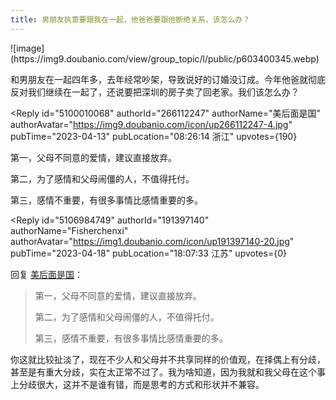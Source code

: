 ```yaml
---
title: 男朋友执意要跟我在一起，他爸爸要跟他断绝关系，该怎么办？
---
```



<Forum groupName="豆瓣劝和小组" groupUrl="https://www.douban.com/group/686171/" archivedAt="2025-05-16T14:36:14.449Z">
  <Post
    id="286627717"
    title="男朋友执意要跟我在一起，他爸爸要跟他断绝关系，该怎么办？"
    url="https://www.douban.com/group/topic/286627717/?_spm_id=MTg1OTk0NjU1"
    pubTime="2023-04-20"
    highlightUserId="191397140"
  >
![image](https://img9.doubanio.com/view/group_topic/l/public/p603400345.webp)

和男朋友在一起四年多，去年经常吵架，导致说好的订婚没订成。今年他爸就彻底反对我们继续在一起了，还说要把深圳的房子卖了回老家。我们该怎么办？

<Reply
  id="5100010068"
  authorId="266112247"
  authorName="美后面是国"
  authorAvatar="https://img9.doubanio.com/icon/up266112247-4.jpg"
  pubTime="2023-04-13"
  pubLocation="08:26:14 浙江"
  upvotes={190}
>
第一，父母不同意的爱情，建议直接放弃。

第二，为了感情和父母闹僵的人，不值得托付。

第三，感情不重要，有很多事情比感情重要的多。
</Reply>

<Reply
  id="5106984749"
  authorId="191397140"
  authorName="Fisherchenxi"
  authorAvatar="https://img1.doubanio.com/icon/up191397140-20.jpg"
  pubTime="2023-04-18"
  pubLocation="18:07:33 江苏"
  upvotes={0}
>
回复 [美后面是国](https://www.douban.com/people/266112247/)：
 > 第一，父母不同意的爱情，建议直接放弃。
> 
> 第二，为了感情和父母闹僵的人，不值得托付。
> 
> 第三，感情不重要，有很多事情比感情重要的多。

你这就比较扯淡了，现在不少人和父母并不共享同样的价值观，在择偶上有分歧，甚至是有重大分歧，实在太正常不过了。我为啥知道，因为我就和我父母在这个事上分歧很大，这并不是谁有错，而是思考的方式和形状并不兼容。
</Reply>
  </Post>
</Forum>
